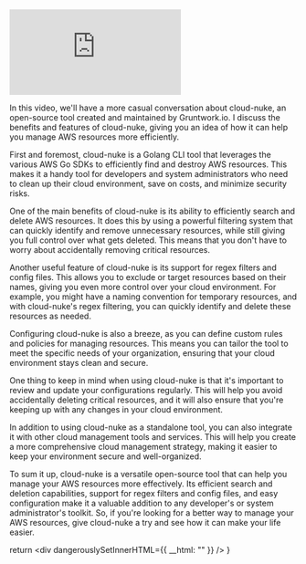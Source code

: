 <iframe 
  class="youtube-video"
  src="https://www.youtube.com/embed/EMcqH495iGs" 
  title="" 
  frameborder="0" 
  allow="fullscreen;">
</iframe>

In this video, we'll have a more casual conversation about cloud-nuke, an open-source tool created and maintained by Gruntwork.io. I discuss the benefits and features of cloud-nuke, giving you an idea of how it can help you manage AWS resources more efficiently.

First and foremost, cloud-nuke is a Golang CLI tool that leverages the various AWS Go SDKs to efficiently find and destroy AWS resources. This makes it a handy tool for developers and system administrators who need to clean up their cloud environment, save on costs, and minimize security risks.

One of the main benefits of cloud-nuke is its ability to efficiently search and delete AWS resources. It does this by using a powerful filtering system that can quickly identify and remove unnecessary resources, while still giving you full control over what gets deleted. This means that you don't have to worry about accidentally removing critical resources.

Another useful feature of cloud-nuke is its support for regex filters and config files. This allows you to exclude or target resources based on their names, giving you even more control over your cloud environment. For example, you might have a naming convention for temporary resources, and with cloud-nuke's regex filtering, you can quickly identify and delete these resources as needed.

Configuring cloud-nuke is also a breeze, as you can define custom rules and policies for managing resources. This means you can tailor the tool to meet the specific needs of your organization, ensuring that your cloud environment stays clean and secure.

One thing to keep in mind when using cloud-nuke is that it's important to review and update your configurations regularly. This will help you avoid accidentally deleting critical resources, and it will also ensure that you're keeping up with any changes in your cloud environment.

In addition to using cloud-nuke as a standalone tool, you can also integrate it with other cloud management tools and services. This will help you create a more comprehensive cloud management strategy, making it easier to keep your environment secure and well-organized.

To sum it up, cloud-nuke is a versatile open-source tool that can help you manage your AWS resources more effectively. Its efficient search and deletion capabilities, support for regex filters and config files, and easy configuration make it a valuable addition to any developer's or system administrator's toolkit. So, if you're looking for a better way to manage your AWS resources, give cloud-nuke a try and see how it can make your life easier.


  return <div dangerouslySetInnerHTML={{ __html: "" }} />
}
